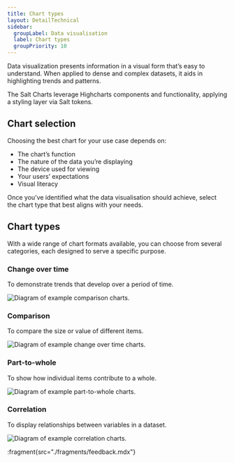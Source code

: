 ```yaml
---
title: Chart types
layout: DetailTechnical
sidebar:
  groupLabel: Data visualisation
  label: Chart types
  groupPriority: 10
---
```


Data visualization presents information in a visual form that’s easy to understand. When applied to dense and complex datasets, it aids in highlighting trends and patterns.

The Salt Charts leverage Highcharts components and functionality, applying a styling layer via Salt tokens.

## Chart selection

Choosing the best chart for your use case depends on:

- The chart’s function
- The nature of the data you’re displaying
- The device used for viewing
- Your users’ expectations
- Visual literacy

Once you’ve identified what the data visualisation should achieve, select the chart type that best aligns with your needs.

## Chart types

With a wide range of chart formats available, you can choose from several categories, each designed to serve a specific purpose.

### Change over time

To demonstrate trends that develop over a period of time.

<Image
  src="/img/foundations/dataviz-comparison.png"
  alt="Diagram of example comparison charts."
/>

### Comparison

To compare the size or value of different items.

<Image
  src="/img/foundations/dataviz-change-over-time.png"
  alt="Diagram of example change over time charts."
/>

### Part-to-whole

To show how individual items contribute to a whole.

<Image
  src="/img/foundations/dataviz-correlation.png"
  alt="Diagram of example part-to-whole charts."
/>

### Correlation

To display relationships between variables in a dataset.

<Image
  src="/img/foundations/dataviz-part-to-whole.png"
  alt="Diagram of example correlation charts."
/>

:fragment{src="./fragments/feedback.mdx"}
